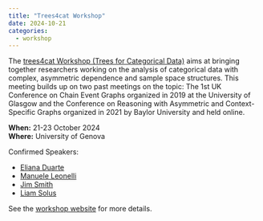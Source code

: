 ```yaml
---
title: "Trees4cat Workshop"
date: 2024-10-21
categories:
  - workshop
---
```


The [trees4cat Workshop (Trees for Categorical Data)](https://stagedtrees.github.io/events/trees4cat.html) aims at bringing together researchers working on the analysis of categorical data with complex, asymmetric dependence and sample space structures. This meeting builds up on two past meetings on the topic: The 1st UK Conference on Chain Event Graphs organized in 2019 at the University of Glasgow and the Conference on Reasoning with Asymmetric and Context-Specific Graphs organized in 2021 by Baylor University and held online.

**When:** 21-23 October 2024\
**Where:** University of Genova

Confirmed Speakers:

* [Eliana Duarte](https://emduart2.github.io/)
* [Manuele Leonelli](https://manueleleonelli.github.io/)
* [Jim Smith](https://warwick.ac.uk/fac/sci/statistics/staff/academic-research/smith/)
* [Liam Solus](https://people.kth.se/~solus)

See the [workshop website](https://stagedtrees.github.io/events/workshop2024.html) for more details.
